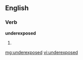 ==English==

===Verb===
'''underexposed'''

# {{past of|[[underexpose]]}}

[[mg:underexposed]]
[[vi:underexposed]]